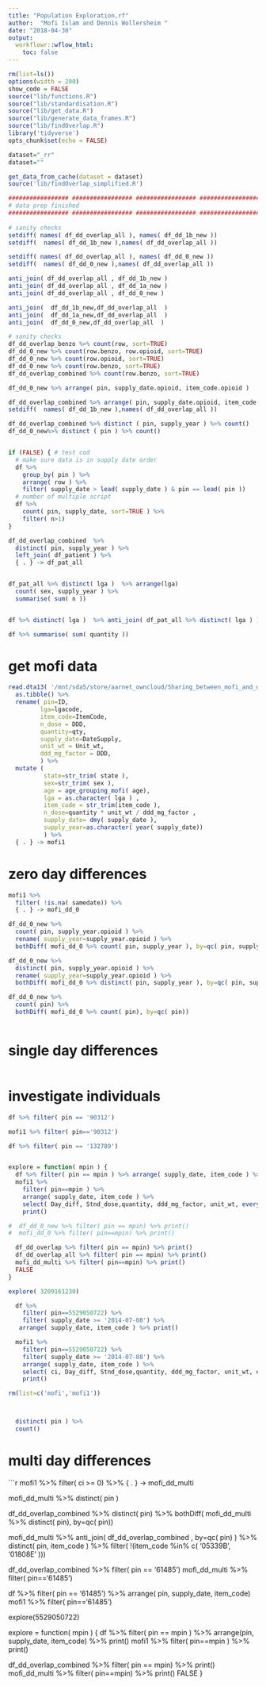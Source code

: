 ```yaml
---
title: "Population Exploration,rf"
author:  "Mofi Islam and Dennis Wollersheim "
date: "2018-04-30"
output:
  workflowr::wflow_html:
    toc: false
---
```


```r

rm(list=ls())
options(width = 200)
show_code = FALSE
source("lib/functions.R")
source("lib/standardisation.R")
source("lib/get_data.R")
source("lib/generate_data_frames.R")
source("lib/findOverlap.R")
library('tidyverse')
opts_chunk$set(echo = FALSE)

```


```r

dataset="_rr"
dataset=""

get_data_from_cache(dataset = dataset)
source('lib/findOverlap_simplified.R')

################# ################# ################# ################# 
# data prep finished
################# ################# ################# ################# 
 
# sanity checks
setdiff( names( df_dd_overlap_all ), names( df_dd_1b_new ))
setdiff(  names( df_dd_1b_new ),names( df_dd_overlap_all ))

setdiff( names( df_dd_overlap_all ), names( df_dd_0_new ))
setdiff(  names( df_dd_0_new ),names( df_dd_overlap_all ))

anti_join( df_dd_overlap_all , df_dd_1b_new )
anti_join( df_dd_overlap_all , df_dd_1a_new )
anti_join( df_dd_overlap_all , df_dd_0_new )

anti_join(  df_dd_1b_new,df_dd_overlap_all  )
anti_join(  df_dd_1a_new,df_dd_overlap_all  )
anti_join(  df_dd_0_new,df_dd_overlap_all  )

# sanity checks
df_dd_overlap_benzo %>% count(row, sort=TRUE)
df_dd_0_new %>% count(row.benzo, row.opioid, sort=TRUE)
df_dd_0_new %>% count(row.opioid, sort=TRUE)
df_dd_0_new %>% count(row.benzo, sort=TRUE)
df_dd_overlap_combined %>% count(row.benzo, sort=TRUE)

df_dd_0_new %>% arrange( pin, supply_date.opioid, item_code.opioid ) 

df_dd_overlap_combined %>% arrange( pin, supply_date.opioid, item_code.opioid ) 
setdiff(  names( df_dd_1b_new ),names( df_dd_overlap_all ))

df_dd_overlap_combined %>% distinct ( pin, supply_year ) %>% count()
df_dd_0_new%>% distinct ( pin ) %>% count()


if (FALSE) { # test cod
  # make sure data is in supply date order
  df %>%
    group_by( pin ) %>%
    arrange( row ) %>% 
    filter( supply_date > lead( supply_date ) & pin == lead( pin ))
  # number of multiple script
  df %>%
    count( pin, supply_date, sort=TRUE ) %>%
    filter( n>1)
}

df_dd_overlap_combined  %>%
  distinct( pin, supply_year ) %>%
  left_join( df_patient ) %>% 
  { . } -> df_pat_all


df_pat_all %>% distinct( lga )  %>% arrange(lga)
  count( sex, supply_year ) %>%
  summarise( sum( n ))


df %>% distinct( lga )  %>% anti_join( df_pat_all %>% distinct( lga ) )

df %>% summarise( sum( quantity ))


```
# get mofi data
```r


read.dta13( '/mnt/sda5/store/aarnet_owncloud/Sharing_between_mofi_and_dennis/pick_z.dta') %>%
  as.tibble() %>% 
  rename( pin=ID,
         lga=lgacode,
         item_code=ItemCode,
         n_dose = DDD,
         quantity=qty,
         supply_date=DateSupply,
         unit_wt = Unit_wt,
         ddd_mg_factor = DDD,
         ) %>%
  mutate (
          state=str_trim( state ),
          sex=str_trim( sex ),
          age = age_grouping_mofi( age),
          lga = as.character( lga ) ,
          item_code = str_trim(item_code ), 
          n_dose=quantity * unit_wt / ddd_mg_factor ,
          supply_date= dmy( supply_date ),
          supply_year=as.character( year( supply_date))
          ) %>% 
  { . } -> mofi1


```
# zero day differences
```r


mofi1 %>% 
  filter( !is.na( samedate)) %>% 
  { . } -> mofi_dd_0

df_dd_0_new %>%
  count( pin, supply_year.opioid ) %>%
  rename( supply_year=supply_year.opioid ) %>%
  bothDiff( mofi_dd_0 %>% count( pin, supply_year ), by=qc( pin, supply_year, n ))

df_dd_0_new %>%
  distinct( pin, supply_year.opioid ) %>%
  rename( supply_year=supply_year.opioid ) %>%
  bothDiff( mofi_dd_0 %>% distinct( pin, supply_year ), by=qc( pin, supply_year ))

df_dd_0_new %>%
  count( pin) %>%
  bothDiff( mofi_dd_0 %>% count( pin), by=qc( pin))



```
# single day differences
```r


```
# investigate individuals
```r



df %>% filter( pin == '90312')

mofi1 %>% filter( pin=='90312')

df %>% filter( pin == '132789')


explore = function( mpin ) {
  df %>% filter( pin == mpin ) %>% arrange( supply_date, item_code ) %>% print()
  mofi1 %>% 
    filter( pin==mpin ) %>%  
    arrange( supply_date, item_code ) %>% 
    select( Day_diff, Stnd_dose,quantity, ddd_mg_factor, unit_wt, everything()) %>%
    print()

#  df_dd_0_new %>% filter( pin == mpin) %>% print()
#  mofi_dd_0 %>% filter( pin==mpin) %>% print()

  df_dd_overlap %>% filter( pin == mpin) %>% print()
  df_dd_overlap_all %>% filter( pin == mpin) %>% print()
  mofi_dd_multi %>% filter( pin==mpin) %>% print()
  FALSE
}

explore( 3209161230)

  df %>% 
    filter( pin==5529050722) %>%  
    filter( supply_date >= '2014-07-08') %>%  
   arrange( supply_date, item_code ) %>% print()

  mofi1 %>% 
    filter( pin==5529050722) %>%  
    filter( supply_date >= '2014-07-08') %>%  
    arrange( supply_date, item_code ) %>% 
    select( ci, Day_diff, Stnd_dose,quantity, ddd_mg_factor, unit_wt, everything()) %>%
    print()

rm(list=c('mofi','mofi1'))



  distinct( pin ) %>%
  count()

```
# multi day differences
```r

mofi1 %>% 
  filter( ci >= 0) %>% 
  { . } -> mofi_dd_multi

mofi_dd_multi %>% distinct( pin )

df_dd_overlap_combined  %>%
  distinct( pin) %>%
  bothDiff( mofi_dd_multi %>% distinct( pin), by=qc( pin))

 mofi_dd_multi %>% 
   anti_join( df_dd_overlap_combined , by=qc( pin) ) %>%
   distinct( pin, item_code ) %>%
   filter( !(item_code %in% c( '05339B', '01808E' )))


df_dd_overlap_combined %>% filter( pin == '61485')
mofi_dd_multi %>% filter( pin=='61485')


df %>% filter( pin == '61485') %>% arrange( pin, supply_date, item_code)
mofi1 %>% filter( pin=='61485') 

explore(5529050722)





explore = function( mpin ) {
  df %>% filter( pin == mpin ) %>% 
    arrange(pin, supply_date, item_code)  %>%
    print()
  mofi1 %>% filter( pin==mpin ) %>% print()

  df_dd_overlap_combined %>% filter( pin == mpin) %>% print()
  mofi_dd_multi %>% filter( pin==mpin) %>% print()
  FALSE
}


